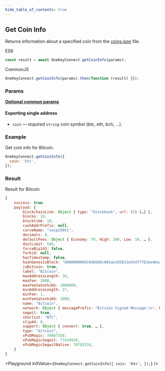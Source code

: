 ```yaml
---
hide_table_of_contents: true
---
```



## Get Coin Info

Returns information about a specified coin from the [coins.json](https://github.com/OneKeyHQ/connect/blob/onekey/src/data/coins.json) file.

ES6

```javascript
const result = await OneKeyConnect.getCoinInfo(params);
```

CommonJS

```javascript
OneKeyConnect.getCoinInfo(params).then(function (result) {});
```

### Params
[**Optional common params**](./commonParams)
#### Exporting single address

* `coin` — *required* `string` coin symbol (btc, eth, bch, ...).

### Example

Get coin info for Bitcoin.

```javascript
OneKeyConnect.getCoinInfo({
  coin: 'btc',
});
```

### Result

Result for Bitcoin

```javascript
{
    success: true,
    payload: {
        blockchainLink: Object { type: "blockbook", url: (5) […] },
        blocks: 10,
        blocktime: 10,
        cashAddrPrefix: null,
        curveName: "secp256k1",
        decimals: 8,
        defaultFees: Object { Economy: 70, High: 200, Low: 10, … },
        dustLimit: 546,
        forceBip143: false,
        forkid: null,
        hasTimestamp: false,
        hashGenesisBlock: "000000000019d6689c085ae165831e934ff763ae46a2a6c172b3f1b60a8ce26f",
        isBitcoin: true,
        label: "Bitcoin",
        maxAddressLength: 34,
        maxFee: 2000,
        maxFeeSatoshiKb: 2000000,
        minAddressLength: 27,
        minFee: 1,
        minFeeSatoshiKb: 1000,
        name: "Bitcoin",
        network: Object { messagePrefix: "Bitcoin Signed Message:\n", bech32: "bc", pubKeyHash: 0, … },
        segwit: true,
        shortcut: "BTC",
        slip44: 0,
        support: Object { connect: true, … },
        type: "bitcoin",
        xPubMagic: 76067358,
        xPubMagicSegwit: 77429938,
        xPubMagicSegwitNative: 78792518,
    }
}
```

<Playground
  initValue={`OneKeyConnect.getCoinInfo({
    coin: 'btc',
});`}
/>
